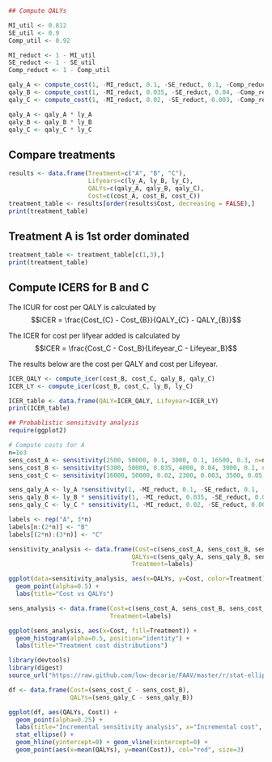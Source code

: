 ```r
## Compute QALYs

MI_util <- 0.812
SE_util <- 0.9
Comp_util <- 0.92

MI_reduct <- 1 - MI_util
SE_reduct <- 1 - SE_util
Comp_reduct <- 1 - Comp_util

qaly_A <- compute_cost(1, -MI_reduct, 0.1, -SE_reduct, 0.1, -Comp_reduct, 0.3)
qaly_B <- compute_cost(1, -MI_reduct, 0.035, -SE_reduct, 0.04, -Comp_reduct, 0.1)
qaly_C <- compute_cost(1, -MI_reduct, 0.02, -SE_reduct, 0.003, -Comp_reduct, 0.05)

qaly_A <- qaly_A * ly_A
qaly_B <- qaly_B * ly_B
qaly_C <- qaly_C * ly_C
```

## Compare treatments
```r
results <- data.frame(Treatment=c("A", "B", "C"),
                      Lifyears=c(ly_A, ly_B, ly_C),
                      QALYs=c(qaly_A, qaly_B, qaly_C),
                      Cost=c(cost_A, cost_B, cost_C))
treatment_table <- results[order(results$Cost, decreasing = FALSE),]
print(treatment_table)
```

## Treatment A is 1st order dominated
```r
treatment_table <- treatment_table[c(1,3),]
print(treatment_table)
```

## Compute ICERS for B and C
The ICUR for cost per QALY is calculated by
$$ICER = \frac{Cost_{C} - Cost_{B}}{QALY_{C} - QALY_{B}}$$

The ICER for cost per lifyear added is calculated by
$$ICER = \frac{Cost_C - Cost_B}{Lifeyear_C - Lifeyear_B}$$

The results below are the cost per QALY and cost per Lifeyear.
```r
ICER_QALY <- compute_icer(cost_B, cost_C, qaly_B, qaly_C)
ICER_LY <- compute_icer(cost_B, cost_C, ly_B, ly_C)

ICER_table <- data.frame(QALY=ICER_QALY, Lifeyear=ICER_LY)
print(ICER_table)
```


```r
## Probablistic sensitivity analysis
require(ggplot2)

# Compute costs for A
n=1e3
sens_cost_A <- sensitivity(2500, 50000, 0.1, 3000, 0.1, 16500, 0.3, n=n)
sens_cost_B <- sensitivity(5300, 50000, 0.035, 4000, 0.04, 3000, 0.1, n=n)
sens_cost_C <- sensitivity(16000, 50000, 0.02, 2300, 0.003, 3500, 0.05, n=n)

sens_qaly_A <- ly_A *sensitivity(1, -MI_reduct, 0.1, -SE_reduct, 0.1, -Comp_reduct, 0.3, n=n)
sens_qaly_B <- ly_B * sensitivity(1, -MI_reduct, 0.035, -SE_reduct, 0.04, -Comp_reduct, 0.1, n=n)
sens_qaly_C <- ly_C * sensitivity(1, -MI_reduct, 0.02, -SE_reduct, 0.003, -Comp_reduct-0.1, 0.05, n=n)

labels <- rep("A", 3*n)
labels[n:(2*n)] <- "B"
labels[(2*n):(3*n)] <- "C"

sensitivity_analysis <- data.frame(Cost=c(sens_cost_A, sens_cost_B, sens_cost_C),
                                  QALYs=c(sens_qaly_A, sens_qaly_B, sens_qaly_C),
                                  Treatment=labels)
```

```r
ggplot(data=sensitivity_analysis, aes(x=QALYs, y=Cost, color=Treatment)) +
  geom_point(alpha=0.5) + 
  labs(title="Cost vs QALYs")
```

```r
sens_analysis <- data.frame(Cost=c(sens_cost_A, sens_cost_B, sens_cost_C),
                            Treatment=labels)

ggplot(sens_analysis, aes(x=Cost, fill=Treatment)) + 
  geom_histogram(alpha=0.5, position="identity") +
  labs(title="Treatment cost distributions")
```

```r
library(devtools)
library(digest)
source_url("https://raw.github.com/low-decarie/FAAV/master/r/stat-ellipse.R")

df <- data.frame(Cost=(sens_cost_C - sens_cost_B),
                 QALYs=(sens_qaly_C - sens_qaly_B))

ggplot(df, aes(QALYs, Cost)) +
  geom_point(alpha=0.25) +
  labs(title="Incremental sensitivity analysis", x="Incremental cost", y="Incremental QALY") + 
  stat_ellipse() + 
  geom_hline(yintercept=0) + geom_vline(xintercept=0) + 
  geom_point(aes(x=mean(QALYs), y=mean(Cost)), col="red", size=3)
```